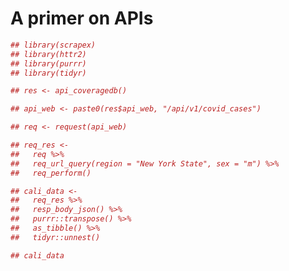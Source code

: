 # A primer on APIs

```r
## library(scrapex)
## library(httr2)
## library(purrr)
## library(tidyr)

## res <- api_coveragedb()

## api_web <- paste0(res$api_web, "/api/v1/covid_cases")

## req <- request(api_web)

## req_res <-
##   req %>%
##   req_url_query(region = "New York State", sex = "m") %>%
##   req_perform()

## cali_data <-
##   req_res %>%
##   resp_body_json() %>%
##   purrr::transpose() %>%
##   as_tibble() %>%
##   tidyr::unnest()

## cali_data
```
